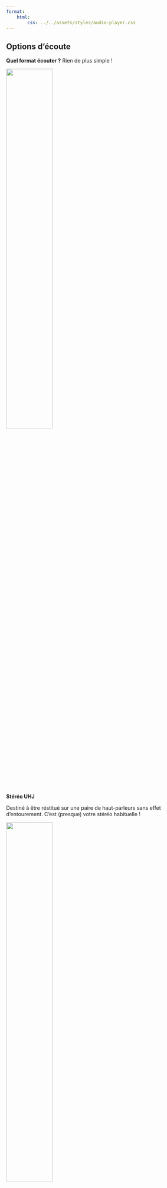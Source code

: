 ```yaml
---
format:
    html:
        css: ../../assets/styles/audio-player.css
---
```


<!-- [Télécharger tous les formats](audio/full-release.zip) -->

## Options d'écoute

**Quel format écouter ?** Rien de plus simple !

:::{.grid}

::: {.g-col-12 .g-col-md-3}
![](../../assets/media/icons/stereo.svg){width=50%}

**Stéréo UHJ**

Destiné à être réstitué sur une paire de haut-parleurs sans effet d'entourement. C'est (presque) votre stéréo habituelle !
:::

::: {.g-col-12 .g-col-md-3}
![](../../assets/media/icons/binaural.svg){width=50%}

**Binaural**

Pour une écoute au casque avec un effet d'entourement.
:::

::: {.g-col-12 .g-col-md-3}
![](../../assets/media/icons/transaural.svg){width=50%}

**Transaural**

Pour une paire de haut-parleurs. La scène sonore est considérablement élargie pour un système et un auditeur correctement positionnés
:::

::: {.g-col-12 .g-col-md-3}
![](../../assets/media/icons/ambisonic.svg){width=50%}

**Ambisonie**

Contient le mixage original, avant décodage vers un format écoutable (stéréo et autre). Nécessite donc un décodeur externe et un utilisateur averti !
:::

:::

Pour les plus curieux, voici un [article complet](../../formats/index.qmd) sur le sujet !